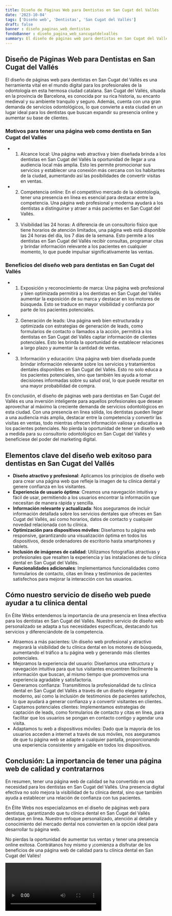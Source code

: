 ```yaml
---
title: Diseño de Páginas Web para Dentistas en San Cugat del Vallés
date: '2023-10-04'
tags: ['Diseño web', 'Dentistas', 'San Cugat del Vallés']
draft: false
banner : diseño_paginas_web_dentistas
fondoBanner : diseño_pagina_web_sancugatdelvallés
summary: El diseño de páginas web para dentistas en San Cugat del Vallés es una herramienta vital en el mundo digital para los profesionales de la odontología en esta hermosa ciudad catalana. San Cugat del Vallés, situada en la provincia de Barcelona, es conocida por su rica historia, su encanto medieval y su ambiente tranquilo y seguro. Además, cuenta con una gran demanda de servicios odontológicos, lo que convierte a esta ciudad en un lugar ideal para los dentistas que buscan expandir su presencia online y aumentar su base de clientes.
---
```


## Diseño de Páginas Web para Dentistas en San Cugat del Vallés

El diseño de páginas web para dentistas en San Cugat del Vallés es una herramienta vital en el mundo digital para los profesionales de la odontología en esta hermosa ciudad catalana. San Cugat del Vallés, situada en la provincia de Barcelona, es conocida por su rica historia, su encanto medieval y su ambiente tranquilo y seguro. Además, cuenta con una gran demanda de servicios odontológicos, lo que convierte a esta ciudad en un lugar ideal para los dentistas que buscan expandir su presencia online y aumentar su base de clientes.

### Motivos para tener una página web como dentista en San Cugat del Vallés
- 1. Alcance local: Una página web atractiva y bien diseñada brinda a los dentistas en San Cugat del Vallés la oportunidad de llegar a una audiencia local más amplia. Esto les permite promocionar sus servicios y establecer una conexión más cercana con los habitantes de la ciudad, aumentando así las posibilidades de convertir visitas en ventas.
- 2. Competencia online: En el competitivo mercado de la odontología, tener una presencia en línea es esencial para destacar entre la competencia. Una página web profesional y moderna ayudará a los dentistas a distinguirse y atraer a más pacientes en San Cugat del Vallés.
- 3. Visibilidad las 24 horas: A diferencia de un consultorio físico que tiene horarios de atención limitados, una página web está disponible las 24 horas del día, los 7 días de la semana. Esto permite a los dentistas en San Cugat del Vallés recibir consultas, programar citas y brindar información relevante a los pacientes en cualquier momento, lo que puede impulsar significativamente las ventas.

### Beneficios del diseño web para dentistas en San Cugat del Vallés
- 1. Exposición y reconocimiento de marca: Una página web profesional y bien optimizada permitirá a los dentistas en San Cugat del Vallés aumentar la exposición de su marca y destacar en los motores de búsqueda. Esto se traduce en mayor visibilidad y confianza por parte de los pacientes potenciales.
- 2. Generación de leads: Una página web bien estructurada y optimizada con estrategias de generación de leads, como formularios de contacto o llamados a la acción, permitirá a los dentistas en San Cugat del Vallés captar información de clientes potenciales. Esto les brinda la oportunidad de establecer relaciones a largo plazo y aumentar la cantidad de ventas.
- 3. Información y educación: Una página web bien diseñada puede brindar información relevante sobre los servicios y tratamientos dentales disponibles en San Cugat del Vallés. Esto no solo educa a los pacientes potenciales, sino que también les ayuda a tomar decisiones informadas sobre su salud oral, lo que puede resultar en una mayor probabilidad de compra.

En conclusión, el diseño de páginas web para dentistas en San Cugat del Vallés es una inversión inteligente para aquellos profesionales que desean aprovechar al máximo la creciente demanda de servicios odontológicos en esta ciudad. Con una presencia en línea sólida, los dentistas pueden llegar a una audiencia más amplia, destacar entre la competencia y convertir las visitas en ventas, todo mientras ofrecen información valiosa y educativa a los pacientes potenciales. No pierda la oportunidad de tener un diseño web a medida para su consultorio odontológico en San Cugat del Vallés y benefíciese del poder del marketing digital.

<GifSeo />

<Cta />

## Elementos clave del diseño web exitoso para dentistas en San Cugat del Vallés

- **Diseño atractivo y profesional**: Aplicamos los principios de diseño web para crear una página web que refleje la imagen de tu clínica dental y genere confianza en los visitantes.
- **Experiencia de usuario óptima**: Creamos una navegación intuitiva y fácil de usar, permitiendo a los usuarios encontrar la información que necesitan de manera rápida y sencilla.
- **Información relevante y actualizada**: Nos aseguramos de incluir información detallada sobre los servicios dentales que ofreces en San Cugat del Vallés, así como horarios, datos de contacto y cualquier novedad relacionada con tu clínica.
- **Optimización para dispositivos móviles**: Diseñamos tu página web responsive, garantizando una visualización óptima en todos los dispositivos, desde ordenadores de escritorio hasta smartphones y tablets.
- **Inclusión de imágenes de calidad**: Utilizamos fotografías atractivas y profesionales que resalten la experiencia y las instalaciones de tu clínica dental en San Cugat del Vallés.
- **Funcionalidades adicionales**: Implementamos funcionalidades como formularios de contacto, citas en línea y testimonios de pacientes satisfechos para mejorar la interacción con tus usuarios.

## Cómo nuestro servicio de diseño web puede ayudar a tu clínica dental

En Élite Webs entendemos la importancia de una presencia en línea efectiva para los dentistas en San Cugat del Vallés. Nuestro servicio de diseño web personalizado se adapta a tus necesidades específicas, destacando tus servicios y diferenciándote de la competencia.

- Atraemos a más pacientes: Un diseño web profesional y atractivo mejorará la visibilidad de tu clínica dental en los motores de búsqueda, aumentando el tráfico a tu página web y generando más clientes potenciales.
- Mejoramos la experiencia del usuario: Diseñamos una estructura y navegación intuitiva para que tus visitantes encuentren fácilmente la información que buscan, al mismo tiempo que promovemos una experiencia agradable y satisfactoria.
- Generamos confianza: Transmitimos la profesionalidad de tu clínica dental en San Cugat del Vallés a través de un diseño elegante y moderno, así como la inclusión de testimonios de pacientes satisfechos, lo que ayudará a generar confianza y a convertir visitantes en clientes.
- Captamos potenciales clientes: Implementamos estrategias de captación de leads, como formularios de contacto y citas en línea, para facilitar que los usuarios se pongan en contacto contigo y agendar una visita.
- Adaptamos tu web a dispositivos móviles: Dado que la mayoría de los usuarios acceden a internet a través de sus móviles, nos aseguramos de que tu página web se adapte a cualquier pantalla, proporcionando una experiencia consistente y amigable en todos los dispositivos.

## Conclusión: La importancia de tener una página web de calidad y contratarnos

En resumen, tener una página web de calidad se ha convertido en una necesidad para los dentistas en San Cugat del Vallés. Una presencia digital efectiva no solo mejora la visibilidad de tu clínica dental, sino que también ayuda a establecer una relación de confianza con tus pacientes.

En Élite Webs nos especializamos en el diseño de páginas web para dentistas, garantizando que tu clínica dental en San Cugat del Vallés destaque en línea. Nuestro enfoque personalizado, atención al detalle y conocimiento del mercado dental nos convierten en la opción ideal para desarrollar tu página web.

No pierdas la oportunidad de aumentar tus ventas y tener una presencia online exitosa. Contrátanos hoy mismo y ¡comienza a disfrutar de los beneficios de una página web de calidad para tu clínica dental en San Cugat del Vallés!

<Video />

<CtaBot job='Dentistas' city='San Cugat del Vallés'/>

<Gmaps query='San Cugat del Vallés+españa+maps' />